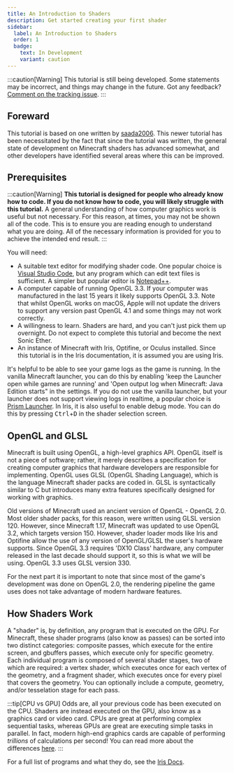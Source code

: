 ```yaml
---
title: An Introduction to Shaders
description: Get started creating your first shader
sidebar:
  label: An Introduction to Shaders
  order: 1
  badge:
    text: In Development
    variant: caution
---
```


:::caution[Warning]
This tutorial is still being developed. Some statements may be incorrect, and things may change in the future. Got any feedback? [Comment on the tracking issue](https://github.com/IrisShaders/DocsPage/issues/327).
:::


## Foreward
This tutorial is based on one written by [saada2006](https://saada2006.github.io/minecraft-shader-tutorials/). This newer tutorial has been necessitated by the fact that since the tutorial was written, the general state of development on Minecraft shaders has advanced somewhat, and other developers have identified several areas where this can be improved.

## Prerequisites
:::caution[Warning]
**This tutorial is designed for people who already know how to code. If you do not know how to code, you will likely struggle with this tutorial.** A general understanding of how computer graphics work is useful but not necessary. For this reason, at times, you may not be shown all of the code. This is to ensure you are reading enough to understand what you are doing. All of the necessary information is provided for you to achieve the intended end result.
:::

You will need:
- A suitable text editor for modifying shader code. One popular choice is [Visual Studio Code](https://code.visualstudio.com/), but any program which can edit text files is sufficient. A simpler but popular editor is [Notepad++](https://notepad-plus-plus.org/).
- A computer capable of running OpenGL 3.3. If your computer was manufactured in the last 15 years it likely supports OpenGL 3.3. Note that whilst OpenGL works on macOS, Apple will not update the drivers to support any version past OpenGL 4.1 and some things may not work correctly.
- A willingness to learn. Shaders are hard, and you can't just pick them up overnight. Do not expect to complete this tutorial and become the next Sonic Ether.
- An instance of Minecraft with Iris, Optifine, or Oculus installed. Since this tutorial is in the Iris documentation, it is assumed you are using Iris.

It's helpful to be able to see your game logs as the game is running. In the vanilla Minecraft launcher, you can do this by enabling 'keep the Launcher open while games are running' and 'Open output log when Minecraft: Java Edition starts" in the settings.
If you do not use the vanilla launcher, but your launcher does not support viewing logs in realtime, a popular choice is [Prism Launcher](https://prismlauncher.org/).
In Iris, it is also useful to enable debug mode. You can do this by pressing <kbd>Ctrl</kbd>+<kbd>D</kbd> in the shader selection screen.


## OpenGL and GLSL

Minecraft is built using OpenGL, a high-level graphics API. OpenGL itself is not a piece of software; rather, it merely describes a specification for creating computer graphics that hardware developers are responsible for implementing. OpenGL uses GLSL (OpenGL Shading Language), which is the language Minecraft shader packs are coded in. GLSL is syntactically similar to C but introduces many extra features specifically designed for working with graphics.

Old versions of Minecraft used an ancient version of OpenGL - OpenGL 2.0. Most older shader packs, for this reason, were written using GLSL version 120. However, since Minecraft 1.17, Minecraft was updated to use OpenGL 3.2, which targets version 150. However, shader loader mods like Iris and Optifine allow the use of any version of OpenGL/GLSL the user's hardware supports. Since OpenGL 3.3 requires 'DX10 Class' hardware, any computer released in the last decade should support it, so this is what we will be using. OpenGL 3.3 uses GLSL version 330.

For the next part it is important to note that since most of the game's development was done on OpenGL 2.0, the rendering pipeline the game uses does not take advantage of modern hardware features.

## How Shaders Work

A "shader" is, by definition, any program that is executed on the GPU. For Minecraft, these shader programs (also know as passes) can be sorted into two distinct categories: composite passes, which execute for the entire screen, and gbuffers passes, which execute only for specific geometry. Each individual program is composed of several shader stages, two of which are required: a vertex shader, which executes once for each vertex of the geometry, and a fragment shader, which executes once for every pixel that covers the geometry. You can optionally include a compute, geometry, and/or tesselation stage for each pass.

:::tip[CPU vs GPU]
Odds are, all your previous code has been executed on the CPU. Shaders are instead executed on the GPU, also know as a graphics card or video card. CPUs are great at performing complex sequential tasks, whereas GPUs are great are executing simple tasks in parallel. In fact, modern high-end graphics cards are capable of performing *trillions* of calculations per second! You can read more about the differences [here](https://www.intel.com/content/www/us/en/products/docs/processors/cpu-vs-gpu.html).
:::

For a full list of programs and what they do, see the [Iris Docs](https://shaders.properties/current/reference/programs/overview/).
